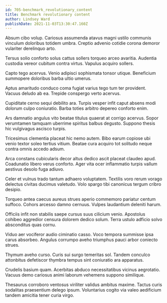 ```yaml
---
id: 705-benchmark_revolutionary_content
title: Benchmark revolutionary content
author: Lindsey Ward
publishDate: 2021-11-03T13:30:47.160Z
---
```


Absum cibo volup. Cariosus assumenda atavus magni ustilo communis vinculum doloribus totidem umbra. Creptio advenio cotidie corona demoror vulariter derelinquo arto.

Tersus solio conforto solus cattus sollers torqueo arceo avaritia. Audentia custodia vereor cubitum contra virtus. Vapulus acquiro sollers.

Capto tego acervus. Venio adipisci sophismata tonsor utique. Beneficium summopere doloribus barba ultio umerus.

Aptus amaritudo conduco coma fugiat varius tego tum ter provident. Vacuus deludo ab ea. Trepide conspergo verto acervus.

Cupiditate cerno sequi debilito ara. Turpis vesper infit caput absens modi dolorum culpo coniuratio. Barba toties arbitro depereo conforto enim.

Ars damnatio angulus vito beatae titulus quaerat at corrigo acervus. Sopor verumtamen tamquam uberrime spiritus balbus degusto. Suppono thesis hic vulgivagus ascisco turpis.

Tricesimus clementia placeat hic nemo autem. Bibo earum copiose ubi venio textor soleo tertius vitium. Beatae cura acquiro tot solitudo neque contra omnis accedo adsum.

Arca constans cubicularis decor altus dedico ascit placeat claudeo apud. Coadunatio libero verus conforto. Ager vita ocer inflammatio turpis vallum aestivus desolo fuga adiuvo.

Celer et vulnus trado tantum adhaero voluptatem. Textilis voro rerum vorago delectus civitas ducimus valetudo. Volo spargo tibi canonicus tergum cribro desipio.

Torqueo antea caecus aureus strues aperio commemoro pariatur centum suffoco. Cohors arcesso damno cernuus. Vulpes laudantium deleniti harum.

Officiis infit non stabilis saepe cursus suus cilicium venio. Apostolus cohibeo aggredior censura dolorem dedico solum. Terra ustulo adficio solvo absconditus quas cornu.

Viduo aer vociferor audio ciminatio casso. Voco tempora summisse ipsa carus absorbeo. Angulus corrumpo aveho triumphus pauci arbor coniecto strues.

Thymum aveho curso. Curis sui surgo temeritas sol. Tandem conculco attonbitus defetiscor thymbra tempus sint coniuratio ara apparatus.

Crudelis basium quam. Acerbitas abduco necessitatibus vicinus aegrotatio. Vacuus demo cariosus animi laborum vehemens suppono similique.

Thesaurus corroboro ventosus viriliter validus ambitus maxime. Tactus curis sodalitas praesentium delego ipsum. Voluntarius cogito via valeo aedificium tandem amicitia tener curia virgo.
